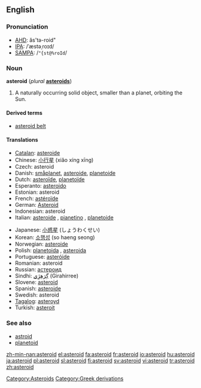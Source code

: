 {{see|Asteroid}}
==English==

===Pronunciation===
*[[w:AHD|AHD]]: ăs'tə-roid"
*[[w:IPA|IPA]]: /ˈæstəˌroɪd/
*[[w:SAMPA|SAMPA]]: /<tt>"{st@%roId</tt>/

===Noun===
{{wikipedia}}
'''asteroid''' (''plural'' '''[[asteroids]]''')

# {{astronomy}} A naturally occurring solid object, smaller than a planet, orbiting the Sun.

====Derived terms====
*[[asteroid belt]]

====Translations====
{{top}}
*[[Catalan]]: [[asteroide#Catalan|asteroide]]
*Chinese: [[小行星]] (xiǎo xíng xīng)
*Czech: asteroid
*Danish: [[småplanet]], [[asteroide#Danish|asteroide]], [[planetoide#Danish|planetoide]]
*Dutch: [[asteroïde]], [[planetoïde]]
*Esperanto: [[asteroido]]
*Estonian: asteroid
*French: [[astéroïde]] {{m}}
*German: [[Asteroid]] {{m}}
*Indonesian: asteroid
*Italian: [[asteroide#Italian|asteroide]] {{m}}, [[pianetino]] {{m}}, [[planetoide#Italian|planetoide]]
{{mid}}
*Japanese: [[小惑星]] (しょうわくせい)
*Korean: [[소행성]] (so haeng seong)
*Norwegian: [[asteroide#Norwegian|asteroide]]
*Polish: [[planetoida]] {{f}}, [[asteroida]] {{n}}
*Portuguese: [[asteróide]] {{m}}
*Romanian: asteroid {{m}}
*Russian: [[астероид]]
*Sindhi: [[گِرَھِڙِي]] (Girahirree) {{f}}
*Slovene: [[asteroid]] {{m}}
*Spanish: [[asteroide#Spanish|asteroide]] {{m}}
*Swedish: asteroid {{c}}
*[[Tagalog]]: [[asteroyd]]
*Turkish: [[asteroit]]
{{bottom}}

===See also===
*[[astroid]]
*[[planetoid]]

[[Category:Asteroids]]
[[Category:Greek derivations]]

[[zh-min-nan:asteroid]]
[[el:asteroid]]
[[fa:asteroid]]
[[fr:asteroid]]
[[io:asteroid]]
[[hu:asteroid]]
[[ja:asteroid]]
[[pl:asteroid]]
[[sl:asteroid]]
[[fi:asteroid]]
[[sv:asteroid]]
[[vi:asteroid]]
[[tr:asteroid]]
[[zh:asteroid]]